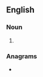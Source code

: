 {{also|pas|PAS|PAs|pás|pâs|păs|-pas|pa's|Paś}}
==English==

===Noun===
{{head|en|noun plural form}}

# {{plural of|Pa|lang=en}}

===Anagrams===
* {{anagrams|en|APS|ASP|PSA|Psa.|SAP|SPA|Spa|asp|s.ap.|sap|spa}}